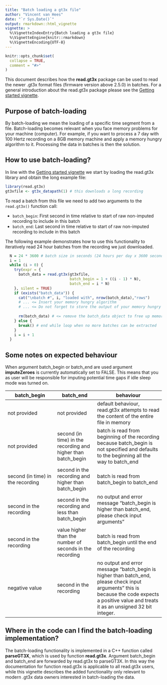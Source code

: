 ```yaml
---
title: "Batch loading a gt3x file"
author: "Vincent van Hees"
date: "`r Sys.Date()`"
output: rmarkdown::html_vignette
vignette: >
  %\VignetteIndexEntry{Batch loading a gt3x file}
  %\VignetteEngine{knitr::rmarkdown}
  %\VignetteEncoding{UTF-8}
---
```

  
```r
knitr::opts_chunk$set(
  collapse = TRUE,
  comment = "#>"
)
```

This document describes how the **read.gt3x** package can be used to read the newer .gt3x format files (firmware version above 2.5.0) in batches. For a general introduction about the read.gt3x package please see the [Getting started vignette](cran.rstudio.com/web/packages/read.gt3x/vignettes/read_gt3x.html). 

## Purpose of batch-loading

By batch-loading we mean the loading of a specific time segment from a file. Batch-loading becomes relevant when you face memory problems for your machine (computer). For example, if you want to process a 7 day with 100 Hertz recording on a 8GB memory machine and apply a memory hungry algorithm to it. Processing the data in batches is then the solution.

## How to use batch-loading?

In line with the [Getting started vignette](https://cran.rstudio.com/web/packages/read.gt3x/vignettes/read_gt3x.html) we start by loading the read.gt3x library and obtain the long example file:
  
```r
library(read.gt3x)
gt3xfile <- gt3x_datapath(1) # this downloads a long recording
```

To read a batch from this file we need to add two arguments to the `read.gt3x()` function call:
  
- `batch_begin`: First second in time relative to start of raw non-imputed recording to include in this batch
- `batch_end`: Last second in time relative to start of raw non-imputed recording to include in this batch

The following example demonstrates how to use this functionality to iteratively read 24 hour batches from the recording we just downloaded.

```r
  N = 24 * 3600 # batch size in seconds (24 hours per day x 3600 seconds per hour)
  i = 1
  while (i > 0) {
    try(expr = {
      batch_data = read.gt3x(gt3xfile,
                             batch_begin = 1 + ((i - 1) * N),
                             batch_end = i * N)
    }, silent = TRUE)
    if (exists("batch_data")) {
      cat("\nbatch #", i, "loaded with", nrow(batch_data),"rows")
      # ... <= Insert your memory hungry algorithm
      # ... <= Do not forget to store the output of your memory hungry algorithm somewhere
      
      rm(batch_data) # <= remove the batch_data object to free up memory before loading the next batch
    } else {
      break() # end while loop when no more batches can be extracted
    }
    i = i + 1
  }
```

## Some notes on expected behaviour

When argument batch_begin or batch_end are used argument **imputeZeroes** is currently automatically set to FALSE. This means that you as user will be responsible for imputing potential time gaps if idle sleep mode was turned on.

batch_begin | batch_end | behaviour
----------- | --------- | ---------------
not provided | not provided | default behaviour, read.gt3x attempts to read the content of the entire file in memory
not provided | second (in time) in the recording and higher than batch_begin | batch is read from beginning of the recording because batch_begin is not specified and defaults to the beginning all the way to batch_end
second (in time) in the recording | second in the recording and higher than batch_begin | batch is read from batch_begin to batch_end
second in the recording | second in the recording and less than batch_begin | no output and error message "batch_begin is higher than batch_end, please check input arguments"
second in the recording | value higher than the number of seconds in the recording | batch is read from batch_begin until the end of the recording
negative value | second in the recording | no output and error message "batch_begin is higher than batch_end, please check input arguments" this is because the code expects a positive value and treats it as an unsigned 32 bit integer.



## Where in the code can I find the batch-loading implementation?

The batch-loading functionality is implemented in a C++ function called **parseGT3X**, which is used by function **read.gt3x**. Argument batch_begin and batch_end are forwarded by read.gt3x to parseGT3X. In this way the documentation for function read.gt3x is applicable to all read.gt3x users, while this vignette describes the added functionality only relevant to modern .gt3x data owners interested in batch-loading the data.

